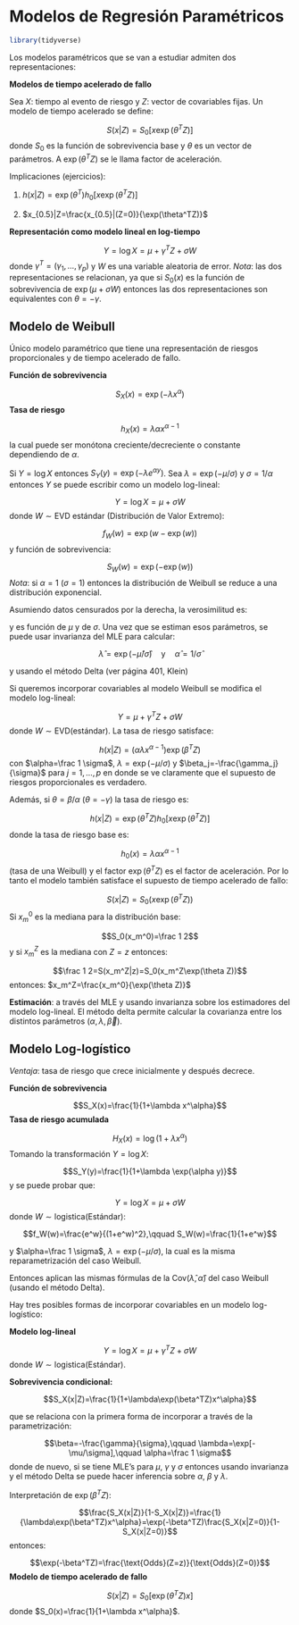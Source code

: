 # Modelos de Regresión Paramétricos {#MRP}

```r
library(tidyverse)
```

Los modelos paramétricos que se van a estudiar admiten dos
representaciones:

**Modelos de tiempo acelerado de fallo**

Sea $X$: tiempo al evento de riesgo y $Z$: vector de covariables fijas.
Un modelo de tiempo acelerado se define:

$$S(x|Z)=S_0[x\exp(\theta^TZ)]$$ donde $S_0$ es la función de
sobrevivencia base y $\theta$ es un vector de parámetros. A
$\exp(\theta^TZ)$ se le llama factor de aceleración.

Implicaciones (ejercicios):

1.  $h(x|Z)=\exp(\theta^T)h_0[x\exp(\theta^TZ)]$

2.  $x_{0.5}|Z=\frac{x_{0.5}|(Z=0)}{\exp(\theta^TZ)}$

**Representación como modelo lineal en log-tiempo**

$$Y=\log X=\mu+\gamma^TZ+\sigma W$$ donde
$\gamma^T=(\gamma_1,\ldots,\gamma_p)$ y $W$ es una variable aleatoria de
error. *Nota*: las dos representaciones se relacionan, ya que si
$S_0(x)$ es la función de sobrevivencia de $\exp(\mu+\sigma W)$ entonces
las dos representaciones son equivalentes con $\theta=-\gamma$.

## Modelo de Weibull

Único modelo paramétrico que tiene una representación de riesgos
proporcionales y de tiempo acelerado de fallo.

**Función de sobrevivencia**

$$S_X(x)=\exp(-\lambda x^\alpha)$$ **Tasa de riesgo**

$$h_X(x)=\lambda \alpha x^{\alpha-1}$$ la cual puede ser monótona
creciente/decreciente o constante dependiendo de $\alpha$.

Si $Y=\log X$ entonces $S_Y(y)=\exp(-\lambda e^{\alpha y})$. Sea
$\lambda=\exp(-\mu/\sigma)$ y $\sigma=1/\alpha$ entonces $Y$ se puede
escribir como un modelo log-lineal:

$$Y=\log X=\mu+\sigma W$$ donde $W\sim \text{EVD estándar}$
(Distribución de Valor Extremo):

$$f_W(w)=\exp(w-\exp(w))$$ y función de sobrevivencia:

$$S_W(w)=\exp(-\exp(w))$$ *Nota*: si $\alpha=1$ ($\sigma=1$) entonces la
distribución de Weibull se reduce a una distribución exponencial.

Asumiendo datos censurados por la derecha, la verosimilitud es:

```{=tex}
\begin{align*}
    L&=\prod_{j=1}^n[f_Y(y_j)]^{\delta_j}[S_Y(y_j)]^{1-\delta_j}\\
    &=\prod_{j=1}^n \left[\frac{1}{\sigma}f_w\left(\frac{y_j-\mu}{\sigma}\right)\right]^{\delta_j}\left[S_W\left(\frac{y_j-\mu}{\sigma}\right)\right]^{1-\delta_j}
\end{align*}
```
y es función de $\mu$ y de $\sigma$. Una vez que se estiman esos
parámetros, se puede usar invarianza del MLE para calcular:

$$\hat \lambda=\exp(-\hat \mu/\hat \sigma)\quad \text{y} \quad \hat \alpha=1/\hat \sigma$$

y usando el método Delta (ver página 401, Klein)

```{=tex}
\begin{align*}
    \text{Var}(\hat \lambda)&=\exp(-2\hat \mu/\hat \sigma)\left[\text{Var}(\hat \mu)/\hat \sigma^2+\hat \mu^2\text{Var}(\hat \sigma)/\hat \sigma^4-2\frac{\hat \mu}{\hat \sigma^3}\text{Cov}(\hat \mu,\hat \sigma)\right]\\
    \text{Var}(\hat \alpha)&=\frac{\text{Var}(\hat \sigma)}{\hat \sigma^4}\\
    \text{Cov}(\hat \lambda,\hat \alpha)&=\exp(-\hat \mu/\hat \sigma)[\text{Cov}(\hat \mu,\hat \sigma)/\hat \sigma^3-\hat \mu\text{Var}(\hat \sigma)/\hat \sigma^4]
\end{align*}
```
Si queremos incorporar covariables al modelo Weibull se modifica el
modelo log-lineal:

$$Y=\mu+\gamma^TZ+\sigma W$$ donde $W\sim \text{EVD(estándar)}$. La tasa
de riesgo satisface:

$$h(x|Z)=(\alpha\lambda x^{\alpha-1})\exp(\beta^TZ)$$ con
$\alpha=\frac 1 \sigma$, $\lambda=\exp(-\mu/\sigma)$ y
$\beta_j=-\frac{\gamma_j}{\sigma}$ para $j=1,\ldots,p$ en donde se ve
claramente que el supuesto de riesgos proporcionales es verdadero.

Además, si $\theta=\beta/\alpha$ ($\theta=-\gamma$) la tasa de riesgo
es:

$$h(x|Z)=\exp(\theta^TZ)h_0[x\exp(\theta^TZ)]$$ donde la tasa de riesgo
base es:

$$h_0(x)=\lambda \alpha x^{\alpha-1}$$ (tasa de una Weibull) y el factor
$\exp(\theta^TZ)$ es el factor de aceleración. Por lo tanto el modelo
también satisface el supuesto de tiempo acelerado de fallo:

$$S(x|Z)=S_0(x\exp(\theta^TZ))$$ Si $x_m^0$ es la mediana para la
distribución base:

$$S_0(x_m^0)=\frac 1 2$$ y si $x_m^Z$ es la mediana con $Z=z$ entonces:

$$\frac 1 2=S(x_m^Z|z)=S_0(x_m^Z\exp(\theta Z))$$ entonces:
$x_m^Z=\frac{x_m^0}{\exp(\theta Z)}$

**Estimación**: a través del MLE y usando invarianza sobre los
estimadores del modelo log-lineal. El método delta permite calcular la
covarianza entre los distintos parámetros $(\alpha,\lambda,\vec \beta)$.

## Modelo Log-logístico

*Ventaja*: tasa de riesgo que crece inicialmente y después decrece.

**Función de sobrevivencia**

$$S_X(x)=\frac{1}{1+\lambda x^\alpha}$$ **Tasa de riesgo acumulada**

$$H_X(x)=\log(1+\lambda x^\alpha)$$ Tomando la transformación
$Y=\log X$:

$$S_Y(y)=\frac{1}{1+\lambda \exp(\alpha y)}$$ y se puede probar que:

$$Y=\log X=\mu+\sigma W$$ donde $W\sim \text{logistica(Estándar)}$:

$$f_W(w)=\frac{e^w}{(1+e^w)^2},\qquad S_W(w)=\frac{1}{1+e^w}$$

y $\alpha=\frac 1 \sigma$, $\lambda=\exp(-\mu/\sigma)$, la cual es la
misma reparametrización del caso Weibull.

Entonces aplican las mismas fórmulas de la
$\text{Cov}(\hat \lambda,\hat \alpha)$ del caso Weibull (usando el
método Delta).

Hay tres posibles formas de incorporar covariables en un modelo
log-logístico:

**Modelo log-lineal**

$$Y=\log X = \mu+\gamma^TZ+\sigma W$$ donde
$W\sim \text{logistica(Estándar)}$.

**Sobrevivencia condicional:**

$$S_X(x|Z)=\frac{1}{1+\lambda\exp(\beta^TZ)x^\alpha}$$

que se relaciona con la primera forma de incorporar a través de la
parametrización:

$$\beta=-\frac{\gamma}{\sigma},\qquad \lambda=\exp[-\mu/\sigma],\qquad \alpha=\frac 1  \sigma$$
donde de nuevo, si se tiene MLE's para $\mu$, $\gamma$ y $\sigma$
entonces usando invarianza y el método Delta se puede hacer inferencia
sobre $\alpha$, $\beta$ y $\lambda$.

Interpretación de $\exp(\beta^TZ)$:

$$\frac{S_X(x|Z)}{1-S_X(x|Z)}=\frac{1}{\lambda\exp(\beta^TZ)x^\alpha}=\exp(-\beta^TZ)\frac{S_X(x|Z=0)}{1-S_X(x|Z=0)}$$
entonces:

$$\exp(-\beta^TZ)=\frac{\text{Odds}(Z=z)}{\text{Odds}(Z=0)}$$ **Modelo
de tiempo acelerado de fallo**

$$S(x|Z)=S_0[\exp(\theta^TZ)x]$$ donde
$S_0(x)=\frac{1}{1+\lambda x^\alpha}$.

<!-- ## Otros modelos paramétricos -->

<!-- **Modelo lognormal** -->

<!-- Si $Z=(Z_1,\ldots,Z_p)^T$ entonces: -->

<!-- $$Y=\log X=\mu+\gamma^TZ+\sigma W$$ donde $W\sim N(0,1)$. -->

<!-- *Nota*: resultados muy parecidos a los del modelo log-logístico. En este -->
<!-- caso: -->

<!-- $$S(x)=1-\Phi\left\{\frac{\log x-(\mu+\gamma^TZ)}{\sigma}\right\}$$ -->
<!-- ($\Phi$: cdf de una $N(0,1)$) -->

<!-- **Modelo con gamma generalizada** -->

<!-- Incluye Weibull, exponencial y lognormal: -->

<!-- $$Y=\log X=\mu+\gamma^TZ+\sigma W$$ donde $W\sim f(w)$ y: -->

<!-- $$f(w)=\frac{|\theta|[\exp(\theta w)/\theta^2]^{1/\theta^2}\exp[-\exp(\theta w)/\theta^2]}{\Gamma(1/\theta^2)}$$ -->
<!-- Si $\theta=1$ (Weibull), si $\theta=0$ (log-normal) y $\theta=\sigma=1$ -->
<!-- (exponencial). -->

<!-- Métodos de selección de modelos: -->

<!-- -   AIC -->
<!-- -   BIC -->
<!-- -   LRT (caso de modelos anidados). -->

<!-- ## Análisis de diagnósticos -->

<!-- Para verificar la bondad de ajuste de un modelo paramétrico se puede -->
<!-- graficar transformaciones de $\hat H(x)$ (usando el estimador de -->
<!-- Nelson-Aalen) versus transformaciones de $x$. Por ejemplo para el caso -->
<!-- log-logístico: -->

<!-- ```{=tex} -->
<!-- \begin{align*} -->
<!--     H(x)&=\log[1+\lambda x^\alpha]\\ -->
<!--     \Longrightarrow \log[\exp(H(x))-1]&=\log \lambda+\alpha \log x -->
<!-- \end{align*} -->
<!-- ``` -->
<!-- Por lo tanto, asumiendo un modelo log-logístico: -->

<!-- ```{r, echo=FALSE, out.width='70%', fig.align='center', fig.cap='Bondad de Ajuste'} -->
<!-- knitr::include_graphics("images/BAjusteparam.png") -->
<!-- ``` -->

<!-- En el caso exponencial: -->

<!-- $$H(x)=\lambda x$$ y por lo tanto el gráfico sugerido es $\hat H$ vs -->
<!-- $x$. -->

<!-- En el caso Weibull: -->

<!-- $$H(x)=\lambda x^\alpha$$ entonces -->
<!-- $\log \hat H(x)=\log \lambda+\alpha \log x$. El gráfico sugerido sería -->
<!-- $\log \hat H(x)$ vs $\log x$. -->

<!-- En el caso log-normal: -->

<!-- $$H(x)=-\log\left[1-\Phi\left[\frac{\log x-\mu}{\sigma}\right]\right]$$ -->

<!-- entonces $\frac{1}{\sigma}(\log x-\mu)=\Phi^{-1}(1-\exp(-H(x)))$. El -->
<!-- gráfico sugerido en este caso es: -->

<!-- $$\Phi^{-1}(1-\exp(-\hat H(x)))\quad \text{vs} \quad \log x$$ Si -->
<!-- queremos comparar 2 grupos a través de un modelo de tiempo acelerado de -->
<!-- fallo, se puede verificar la bondad de ajuste de este modelo usando el -->
<!-- hecho de que: -->

<!-- $$S_1(x):=S(x|Z=1)=S_0(x\exp(\beta^T\cdot 1))=S_0(\theta x)$$ donde -->
<!-- $\theta$ es el factor de aceleración. -->

<!-- Sea $t_{0p}$ y $t_{1p}$ los p-cuantiles de los grupos 0 y 1 -->
<!-- respectivamente, es decir: -->

<!-- $$t_{kp}=S_k^{-1}(1-p),\qquad k=0,1$$ entonces: -->

<!-- $$S_0(t_{0p})=1-p=S_1(t_{1p})=S_0(\theta t_{1p})$$ Por lo tanto, bajo el -->
<!-- supuesto de tiempo acelerado: -->

<!-- $$t_{0p}=\theta t_{1p}$$ **Herramienta gráfica**: -->

<!-- -   Calcule los estimadores de Kaplan-Meier para cada grupo. -->
<!-- -   Calcule estimadores de $t_{0p}$ y $t_{1p}$ para varios valores de -->
<!--     $p$. -->
<!-- -   Grafique $\hat t_{1p}$ vs $\hat t_{0p}$. La pendiente del gráfico -->
<!--     estima el factor de aceleración y la linealidad por el origen ocurre -->
<!--     bajo el supuesto de tiempo acelerado de fallo. -->

<!-- ### Residuos de Cox-Snell -->

<!-- Mismo principio que en la regresión de Cox: bajo el supuesto de bondad -->
<!-- de ajuste $\{r_j\}\sim \text{Exp}(1)$ donde $r_j=\hat H(T_j|Z_j)$. La -->
<!-- herramienta gráfica es la misma que en el caso de la regresión de Cox: -->
<!-- estimador de Nelson-Aalen $\hat H(r_j)$ versus $r_j$. Los residuos para -->
<!-- cada caso son: -->

<!-- -   Exponencial: -->

<!-- $$r_i=\hat \lambda t_i\exp\left[\hat \beta^TZ_i\right]$$ - Weibull: -->

<!-- $$r_i=\hat \lambda t_i^{\alpha}\exp\left[\hat \beta^TZ_i\right]$$ - -->
<!-- Log-logística: -->

<!-- $$r_i=\log\left[\frac{1}{1+\hat \lambda t_i^{\alpha}\exp\left[\hat \beta^TZ_i\right]}\right]$$ -->

<!-- -   Log-normal: -->

<!-- $$r_i=\log\left[1-\Phi\left(\frac{\log T_i-\hat \mu-\hat \gamma^TZ_i}{\hat \sigma}\right)\right]$$ -->
<!-- *Nota*: el análisis de residuos de Cox-Snell es equivalente a analizar -->
<!-- residuos estandarizados: -->

<!-- $$s_j=\frac{\log T_j-\hat \mu-\hat \gamma^TZ_j}{\hat \sigma}$$ a través -->
<!-- de la comparación de su distribución empírica con respecto a la -->
<!-- distribución de $W$. (Usando un qqplot, por ejemplo) -->

<!-- El uso de residuos martingala o de devianza es análogo al uso que le -->
<!-- dimos en modelos de Cox. -->

<!-- ## Análisis Multivariado de Sobrevivencia -->

<!-- *Problema*: en los modelos anteriores se asume que los tiempos de -->
<!-- sobrevivencia de distintos individuos son independientes. Este es un -->
<!-- supuesto poco realista, ya que por ejemplo el riesgo de un grupo no -->
<!-- necesariamente representa la suma de los riesgos individuales e -->
<!-- independientes. -->

<!-- *Solución*: modelar la asociación entre tiempos de sobrevivencia entre -->
<!-- distintos grupos. -->

<!-- **Modelo de Fragilidad** -->

<!-- Definición de fragilidad o debilidad en riesgo: efecto aleatorio no -->
<!-- observable que es compartido por los sujetos de un subgrupo. -->

<!-- Los grupos con mayor debilidad experimentan el evento antes que otros -->
<!-- grupos con menor debilidad. Otra ventaja que presentan los modelos con -->
<!-- fragilidad es que permiten mejorar el ajuste ante la presencia de -->
<!-- sobredispersión en los datos, debido a errores no contabilizados en el -->
<!-- modelo. -->

<!-- **Modelo de Fragilidad Compartida** -->

<!-- Se asume que la tasa de riesgo para el $j$-ésimo individuo en el grupo -->
<!-- $i$-ésimo tiene la forma: -->

<!-- $$h_{ij}(t)=h_0(t)\exp[\beta^TZ_{ij}+\sigma w_i]$$ donde $i=1,\ldots,G$, -->
<!-- $j=1,\ldots,n_i$, bajo la notación usual y asumiendo que -->
<!-- $w_1,\ldots,w_G$ son las fragilidades, es decir $\{w_i\}$ son variables -->
<!-- aleatorias independientes e identicamente distribuidas con media 0 y -->
<!-- varianza 1. Algunas veces es más conveniente escribir el modelo: -->

<!-- $$h_{ij}(t)=h_0(t)u_i\exp[\beta^TZ_{ij}]$$ con $u_i$ variables -->
<!-- aleatorias independientes, $E[u_i]=1$, $\text{Var}(u_i)<\infty$. -->

<!-- -   Si $u_i>1$, entonces el grupo $i$-ésimo es de más riesgo que en el -->
<!--     caso de riesgos proporcionales. -->
<!-- -   Si $u_i<1$, entonces el grupo $i$-ésimo es de menos riesgo que en el -->
<!--     caso de riesgos proporcionales. -->

<!-- Consecuencia: como $w_i$ no son variables observables entonces: -->

<!-- ```{=tex} -->
<!-- \begin{align*} -->
<!-- S(x_{i1},\ldots,x_{in_i})&=P[X_{i1}>1,\ldots,X_{in_i}>x_{in_i}]\\ -->
<!-- &=E\left[\exp\left(-\sum_{j=1}^{n_i}H_{ij}(X_{ij})\right)\right]\\ -->
<!-- &=LP\left[\sum_{j=1}^{n_i}H_0(x_{ij})\exp(\beta^TZ_{ij})\right] -->
<!-- \end{align*} -->
<!-- ``` -->
<!-- donde $LP(v)=E_v[\exp(-Uv)]$ (transformada de Laplace de la fragilidad -->
<!-- U) -->

<!-- Posibles escogencias para U: -->

<!-- -   Distribución gamma univariada. -->
<!-- -   Distribución normal inversa. -->
<!-- -   Distribución log-normal. -->
<!-- -   Distribución estable positiva. -->
<!-- -   Distribución Uniforme -->
<!-- -   ... -->

<!-- **Prueba Score de Asociación** -->

<!-- Objetivo: Probar la hipótesis nula de no fragilidad ($\sigma=0$) -->

<!-- Herramienta metodológica: Prueba de Commenges y Andersen (1995) -->

<!-- *Caso particular*: ($G=n$, $n_i=1$) se busca probar la existencia de -->
<!-- sobredispersión en el modelo. -->

<!-- Se busca probar la hipótesis nula: -->

<!-- $$H_0: \sigma=0 \qquad \text{vs}\qquad H_1: \sigma\neq 0$$ Usamos la -->
<!-- notación ya definida, para $i=1,\ldots,G$ y $j=1,\ldots,n_i$: -->

<!-- -   $T_{ij}$: tiempo -->
<!-- -   $\delta_{ij}$: indicador de riesgo -->
<!-- -   $Z_{ij}$: covariable -->
<!-- -   $Y_{ij}(t)$: indicadora de exposición al riesgo al tiempo $t$. -->

<!-- Se ajusta el modelo de Cox con riesgos proporcionales: -->

<!-- $$h(t|Z_{ij})=h_0(t)\exp[\beta^TZ_{ij}]$$ y se obtiene $b$: estimador de -->
<!-- verosimilitud parcial y $\hat H_0(t)$: estimador de Breslow. -->

<!-- Sea: -->

<!-- $$S^{(0)}(t)=\sum_{i=1}^G\sum_{j=1}^{n_i}Y_{ij}(t)\exp[b^TZ_{ij}]$$ y -->

<!-- $$M_{ij}=\delta_{ij}-\hat H_0(t)\exp[b^TZ_{ij}]$$ es el residuo -->
<!-- martingala para el individuo $ij$. Calculamos el siguiente estadístico\* -->
<!-- score: -->

<!-- ```{=tex} -->
<!-- \begin{align*} -->
<!-- T&=\sum_{i=1}^G\left[\sum_{j=1}^{n_i}M_{ij}\right]^2-D+C\\ -->
<!-- &=\sum_{i=1}^G \sum_{j=1}^{n_i}\sum_{\underset{k\neq j}{k=1}}^{n_j}M_{ij}M_{ik}+\left(\sum_{i=1}^G \sum_{j=1}^{n_i}M_{ij}^2-N\right)+C -->
<!-- \end{align*} -->
<!-- ``` -->
<!-- donde: -->

<!-- -   $D$: número total de ocurrencias del riesgo. -->

<!-- -   $N$: tamaño de muestra total. -->

<!-- -   El primer término en la última expresión corresponde a las -->
<!--     correlaciones entre individuos para cada grupo. -->

<!-- -   El segundo término es una medida de sobredispersión. -->

<!-- -   $C$ es un factor de corrección que tiende a 0 conforme -->
<!--     $N\longrightarrow 0$: -->

<!-- $$C=\sum_{i=1}^n\sum_{j=1}^{n_i}\frac{\delta_{ij}}{S^{(0)}(T_{ij})^2}\sum_{b=1}^G\left[\sum_{k=1}^{n_i}Y_{bk}(T_{ij})\exp[b^TZ_{bk}]\right]^2$$ -->

<!-- La varianza de $T$ se calcula usando la matriz de información de Fisher -->
<!-- (de $b$) y residuos martingala $M_{ij}$ (ver fórmula 13.2.9 del Klein). -->

<!-- Bajo la hipótesis nula de no asociación: -->

<!-- $$\frac{T}{V^{1/2}}\underset{n \text{ grande}}{\longrightarrow}N(0,1)$$ -->

<!-- ## Estimación de un modelo de fragilidad gamma -->

<!-- Asuma que la tasa de riesgo para el individuo $i$ del grupo $j$ es: -->

<!-- $$h_{ij}(t)=h_0(t)u_i\exp[\beta^TZ_{ij}]$$ donde $i=1,\ldots,G$, -->
<!-- $j=1,\ldots,n_i$ y $u_i\overset{iid}{\sim}\Gamma(1/\theta,\theta)$. Note -->
<!-- que la función de densidad de $u_i$ es: -->

<!-- $$g(u)=\frac{u^{1/\theta-1}\exp(-u/\theta)}{\Gamma(1/\theta)\theta^{1/\theta}}$$ -->
<!-- Note que $E[U]=1$ y $\text{Var}(U)=\theta$ (Valores grandes de $\theta$ -->
<!-- reflejan mayor heterogeneidad entre grupos y una asociación más alta -->
<!-- dentro de cada grupo). -->

<!-- Distribución conjunta de los $n_i$ individuos (para el grupo $i$-ésimo) -->

<!-- ```{=tex} -->
<!-- \begin{align*} -->
<!--     S[x_{i1},\ldots,x_{in_i}]&=P[X_{i1}>x_{i1},\ldots,X_{in_i}>x_{in_i}]\\ -->
<!--     &=\left[1+\theta \sum_{j=1}^{n_i}H_0(x_{ij})\exp[\beta^TZ_{ij}]\right]^{-1/\theta} -->
<!-- \end{align*} -->
<!-- ``` -->
<!-- Usando los datos $(T_{ij},Z_{ij},\delta_{ij})$ para $i=1,\ldots,G$ y -->
<!-- $j=1,\ldots,n_i$ se puede calcular la verosimilitud como: -->

<!-- $$L(\theta,\beta)=L_1(\theta)+L_2(\beta,H_0)$$ donde -->

<!-- $$L_1(\theta)=-G\left[\frac{\log \theta}{\theta}+\log \Gamma(1/\theta)\right]+\sum_{i=1}^G[1/\theta+D_i-1]\log u_i-\frac{u_i}{\theta}$$ -->

<!-- y -->

<!-- $$L_2(\beta,H_0)=\sum_{i=1}^G\sum_{j=1}^{n_i} \delta_{ij}[\beta^TZ_{ij}+\log h_0(T_{ij})]-u_iH_0(T_{ij})\exp[\beta^TZ_{ij}]$$ -->
<!-- 2 posibles soluciones: -->

<!-- -   Maximizar $L(\theta,\beta)$ asumiendo una forma paramétrica para -->
<!--     $h_0(t)$. -->
<!-- -   Maximizar $L(\theta,\beta)$ asumiendo un modelo semiparamétrico para -->
<!--     $h(t)$. -->

<!-- Solución: Algoritmo EM (Esperanza-Maximización) en el segundo caso (ver -->
<!-- pags. 432-435 del Klein) -->

<!-- ## Modelo Marginal de sobrevivencia multivariada -->

<!-- Inconveniente del modelo de fragilidad: las distribuciones marginales no -->
<!-- siguen la estructura de un modelo de Cox (no se satisface el principio -->
<!-- de riesgos proporcionales) -->

<!-- *Modelo de Lee et al (1992):* -->

<!-- Para cada individuo se asume un modelo de Cox condicional en $Z_{ij}$: -->

<!-- $$h_{ij}(t|Z_{ij})=h_0(t)\exp[\beta^TZ_{ij}]$$ y se construye la -->
<!-- verosimilitud parcial asumiendo que todas las observaciones son -->
<!-- independientes (modelo independiente de trabajo) -->

<!-- A partir del estimador de $\beta$ obtenido con la verosimilitud anterior -->
<!-- se ajusta la matriz de covarianza de $b$ con los residuos score (ver -->
<!-- ecuaciones 13.4.2 y 13.4.3 del Klein) para tomar en cuenta la relación -->
<!-- de observaciones en cada grupo. -->

<!-- Además, si $\hat V$ es la matriz de varianza ajustada: -->

<!-- $$b\underset{n\text{ grande}}{\longrightarrow} N_p(\beta,\hat V)$$ -->

<!-- ## Laboratorio -->

<!-- ### Modelos Paramétricos -->

<!-- En este ejemplo usamos como base los datos de 90 hombres diagnosticados -->
<!-- con cáncer de laringe con su edad de diagnóstico (age), tiempo de muerte -->
<!-- o censura en meses (time), indicador de censura (delta) y etapa de la -->
<!-- enfermedad (stage). Carga de datos: -->

<!-- ```{r} -->
<!-- library(survival) -->
<!-- library(KMsurv) -->
<!-- library(survMisc) -->
<!-- library(survminer) -->
<!-- library(tidyverse) -->
<!-- data(larynx) -->
<!-- head(larynx) -->
<!-- ``` -->

<!-- Preliminarmente, se puede verificar la capacidad de un modelo bajo el -->
<!-- supuesto de Weibull: -->

<!-- ```{r} -->
<!-- NA_prelim <- coxph(Surv(time,delta)~1,data = larynx,ties = 'breslow') -->
<!-- hatH0_prelim <- basehaz(NA_prelim,centered = FALSE) -->
<!-- hatH0_prelim <- hatH0_prelim %>% mutate(logtime=log(time),logH=log(hazard)) -->
<!-- ggplot(data = hatH0_prelim,mapping = aes(x = logtime,y = logH))+ -->
<!--   geom_point()+ -->
<!--   geom_smooth(method = 'lm')+ -->
<!--   theme_bw() -->
<!-- summary(lm(logtime~logH,data = hatH0_prelim)) -->
<!-- ``` -->

<!-- Se ajusta un modelo de Weibull donde las covariables son los estadíos de -->
<!-- la enfermedad *stage* y la edad del paciente *age*. -->

<!-- ```{r} -->
<!-- larynx <- larynx %>% mutate(stage=factor(stage)) -->
<!-- modelo1 <- survreg(Surv(time,delta)~stage+age,data = larynx,dist = 'weibull') -->
<!-- summary(modelo1) -->
<!-- ``` -->

<!-- Si queremos calcular el riesgo relativo de un paciente en etapa 4 -->
<!-- comparado con uno en etapa 1 tenemos que usar la reparametrización del -->
<!-- modelo de Weibull como modelo de riesgos proporcionales: -->

<!-- ```{r} -->
<!-- alpha <- 1/modelo1$scale -->
<!-- lambda <- exp(-coefficients(modelo1)[1]/modelo1$scale) -->
<!-- betas <- -coefficients(modelo1)[-1]/modelo1$scale -->
<!-- c(alpha,lambda,betas) -->
<!-- exp(betas[3]) -->
<!-- ``` -->

<!-- por lo tanto el riesgo relativo de un paciente en el cuarto estadío es -->
<!-- casi seis veces mayor que uno en estadío 1. El factor de aceleración de -->
<!-- un paciente en etapa 4 sería: -->

<!-- ```{r} -->
<!-- exp(-coefficients(modelo1)[4]) -->
<!-- ``` -->

<!-- por lo tanto el tiempo mediano de sobrevivencia para un paciente en -->
<!-- estadío 1 es 4.68 veces mayor que el de un paciente en estadío 4. -->

<!-- Ahora ajustamos un modelo log-logístico a las mismas covariables: -->

<!-- ```{r} -->
<!-- modelo1_ll <- survreg(Surv(time,delta)~stage+age,data = larynx,dist = 'loglogistic') -->
<!-- summary(modelo1_ll) -->
<!-- ``` -->

<!-- con sus parámetros en representación de riesgos proporcionales: -->

<!-- ```{r} -->
<!-- alpha <- 1/modelo1_ll$scale -->
<!-- lambda <- exp(-coefficients(modelo1_ll)[1]/modelo1_ll$scale) -->
<!-- betas <- -coefficients(modelo1_ll)[-1]/modelo1_ll$scale -->
<!-- c(alpha,lambda,betas) -->
<!-- ``` -->

<!-- En este caso podemos hacer comparaciones en términos de odds relativos -->
<!-- (oportunidad relativa). Los odds relativos de sobrevivencia de un -->
<!-- paciente en estadío 3 con respecto a uno de estadío 1 es: -->

<!-- ```{r} -->
<!-- exp(-betas[2]) -->
<!-- ``` -->

<!-- es decir un paciente en estadío 3 tiene aproximadamente 70% menos -->
<!-- posibilidades de sobrevivir que uno en estadío 1. -->

<!-- Ahora comparamos el ajuste bajo cinco modelos: Exponencial, Weibull, -->
<!-- Log-logístico, Log-Normal y Gamma Generalizada: -->

<!-- ```{r} -->
<!-- library(flexsurv) -->
<!-- modelo_exp <- survreg(Surv(time,delta)~stage+age,data = larynx,dist = 'exponential',x = T) -->
<!-- modelo_weibull <- survreg(Surv(time,delta)~stage+age,data = larynx,dist = 'weibull') -->
<!-- modelo_loglog <- survreg(Surv(time,delta)~stage+age,data = larynx,dist = 'loglogistic') -->
<!-- modelo_lognor <- survreg(Surv(time,delta)~stage+age,data = larynx,dist = 'lognormal') -->
<!-- modelo_gg <- flexsurvreg(Surv(time,delta)~stage+age,data = larynx,dist = 'gengamma') -->

<!-- AIC_table <- data.frame(Modelos=c('Exponencial','Weibull','Log-logistico','Log-Normal','GammaGen'),AIC=c(AIC(modelo_exp),AIC(modelo_weibull),AIC(modelo_loglog),AIC(modelo_lognor),AIC(modelo_gg))) -->
<!-- BIC_table <- data.frame(Modelos=c('Exponencial','Weibull','Log-logistico','Log-Normal','GammaGen'),BIC=c(BIC(modelo_exp),BIC(modelo_weibull),BIC(modelo_loglog),BIC(modelo_lognor),BIC(modelo_gg))) -->
<!-- AIC_table -->
<!-- BIC_table -->
<!-- ``` -->

<!-- por lo tanto el modelo con el mejor ajuste es el Exponencial. Ahora -->
<!-- analizamos la bondad de ajuste de cada uno de los modelos anteriores -->
<!-- usando los residuos de Cox-Snell: -->

<!-- ```{r} -->
<!-- lambda <- exp(-coefficients(modelo_exp)[1]/modelo_exp$scale) -->
<!-- betas <- as.matrix(-coefficients(modelo_exp)[-1]/modelo_exp$scale) -->
<!-- rCox <- lambda*larynx$time*exp(t(betas)%*%t(modelo_exp$x[,-1])) -->
<!-- larynx$rCox <- t(rCox) -->

<!-- modelo_exp_CoxSnell <- coxph(Surv(rCox,delta)~1,data = larynx,ties = 'breslow') -->
<!-- H0_modelo_exp_CS <- basehaz(modelo_exp_CoxSnell,centered = FALSE) -->
<!-- plot(H0_modelo_exp_CS$time,H0_modelo_exp_CS$hazard) -->
<!-- abline(a = 0,b=1) -->
<!-- ``` -->

<!-- en donde podemos ver que el ajuste es bastante aceptable. También -->
<!-- analizamos un gráfico de los residuos de devianza vs el tiempo de -->
<!-- ocurrencia del evento: -->

<!-- ```{r} -->
<!-- rDev <- residuals(modelo_exp,type = 'deviance') -->
<!-- plot(larynx$time,rDev) -->
<!-- abline(h=c(-2,2),col=2) -->
<!-- ``` -->

<!-- Note que hay unos cuantas observaciones que tienen residuos absolutos -->
<!-- ligeramente mayores a dos, estas observaciones son: -->

<!-- ```{r} -->
<!-- mayores_dev <- larynx %>% mutate(rDev=rDev)%>% arrange(rDev) -->
<!-- mayores_dev[1:3,] -->
<!-- ``` -->

<!-- En estos casos pareciera que los pacientes fallecieron de forma muy -->
<!-- temprana a distintas edades y en distintos estadíos de la enfermedad, -->
<!-- por lo que se pueden considerar puntos extremos en la muestra. -->

<!-- ### Modelos de fragilidad -->

<!-- El siguiente ejemplo consiste en un experimento realizado sobre 50 -->
<!-- camadas de ratas (Litter) en donde una rata se tomó al azar y se le -->
<!-- aplicó una droga y a otras dos se les dió un un placebo con el fin de -->
<!-- analizar el tiempo hasta la aparición de un tumor. Carga de datos: -->

<!-- ```{r} -->
<!-- ratas <- read_csv('./data/rats.csv') -->
<!-- head(ratas) -->
<!-- ``` -->

<!-- Primero vamos a medir la posible asociación entre la camada *Litter* y -->
<!-- el tiempo hasta la aparición del tumor (puede deberse a similitudes -->
<!-- genéticas). Además ajustamos un modelo con una fragilidad en la variable -->
<!-- *Litter* para verificar si hay una asociación en el comportamiento de la -->
<!-- sobrevivencia en una camada a través de la significancia del componente -->
<!-- aleatorio: -->

<!-- ```{r} -->
<!-- library(frailtyEM) -->
<!-- modelo_fragil_EM <- emfrail(Surv(time,Delta)~Group+cluster(Litter),data = ratas) -->
<!-- summary(modelo_fragil_EM) -->
<!-- ``` -->

<!-- Note que no hay evidencia de que haya una asociación entre la camada y -->
<!-- el tiempo al desarrollo de un tumor según la prueba de -->
<!-- Commenges-Andersen. Según el LRT el modelo es significativo con niveles -->
<!-- de confianza inferiores al 89% aproximadamente, lo cual puede ser que no -->
<!-- sea aplicable en este caso ya que el tamaño de muestra es de 150 -->
<!-- individuos. El término de fragilidad tiene una varianza estimada de -->
<!-- 0.472 pero este no es significativo al 95% ya que el intervalo de -->
<!-- confianza de Var(Z) incluye al 0. El intervalo de confianza del tau de -->
<!-- Kendall también incluye al 0 lo cual confirma el resultado obtenido en -->
<!-- la prueba de asociación. -->

<!-- Ahora ajustamos un modelo de sobrevivencia marginal en donde se use -->
<!-- "working independence" para ajustar la varianza de los estimadores. Para -->
<!-- eso usamos *coxph* y *cluster*: -->

<!-- ```{r} -->
<!-- modelo_marginal <- coxph(Surv(time,Delta)~Group,data = ratas,cluster = Litter) -->
<!-- summary(modelo_marginal) -->
<!-- ``` -->

<!-- Note que el error estándar ajustado del único coeficiente es 0.3024. El -->
<!-- resultado anterior lo comparamos con un modelo de Cox sin agrupar: -->

<!-- ```{r} -->
<!-- modelo_nagrupado <- coxph(Surv(time,Delta)~Group,data = ratas) -->
<!-- summary(modelo_nagrupado) -->
<!-- ``` -->

<!-- en donde podemos también comparar los intervalos de confianza del riesgo -->
<!-- relativo del grupo tratamiento sobre el placebo. En el caso del modelo -->
<!-- Cox estándar, este intervalo es (1.326, 4.604) y en el caso del modelo -->
<!-- marginal la variabilidad es menor: (1.366, 4.47). -->
